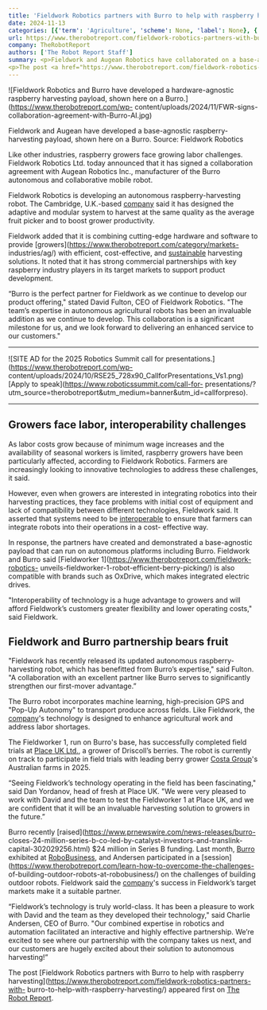 ```yaml
---
title: 'Fieldwork Robotics partners with Burro to help with raspberry harvesting'
date: 2024-11-13
categories: [{'term': 'Agriculture', 'scheme': None, 'label': None}, {'term': 'Arms / Manipulators', 'scheme': None, 'label': None}, {'term': 'Autonomous Mobile Robots (AMRs)', 'scheme': None, 'label': None}, {'term': 'News', 'scheme': None, 'label': None}, {'term': 'SCARA', 'scheme': None, 'label': None}, {'term': 'Augean Robotics', 'scheme': None, 'label': None}, {'term': 'Burro', 'scheme': None, 'label': None}, {'term': 'Fieldwork Robotics', 'scheme': None, 'label': None}, {'term': 'interoperability', 'scheme': None, 'label': None}]
url: https://www.therobotreport.com/fieldwork-robotics-partners-with-burro-to-help-with-raspberry-harvesting/
company: TheRobotReport
authors: ['The Robot Report Staff']
summary: <p>Fieldwork and Augean Robotics have collaborated on a base-agnostic payload for picking fruit that has successfully completed initial trials.</p>
<p>The post <a href="https://www.therobotreport.com/fieldwork-robotics-partners-with-burro-to-help-with-raspberry-harvesting/">Fieldwork Robotics partners with Burro to help with raspberry harvesting</a> appeared first on <a href="https://www.therobotreport.com">The Robot Report</a>.</p>
---
```



![Fieldwork Robotics and Burro have developed a hardware-agnostic raspberry
harvesting payload, shown here on a Burro.](https://www.therobotreport.com/wp-
content/uploads/2024/11/FWR-signs-collaboration-agreement-with-Burro-AI.jpg)

Fieldwork and Augean have developed a base-agnostic raspberry-harvesting
payload, shown here on a Burro. Source: Fieldwork Robotics

Like other industries, raspberry growers face growing labor challenges.
Fieldwork Robotics Ltd. today announced that it has signed a collaboration
agreement with Augean Robotics Inc., manufacturer of the Burro autonomous and
collaborative mobile robot.

Fieldwork Robotics is developing an autonomous raspberry-harvesting robot. The
Cambridge, U.K.-based [company](https://fieldworkrobotics.com/) said it has
designed the adaptive and modular system to harvest at the same quality as the
average fruit picker and to boost grower productivity.

Fieldwork added that it is combining cutting-edge hardware and software to
provide [growers](https://www.therobotreport.com/category/markets-
industries/ag/) with efficient, cost-effective, and
[sustainable](https://www.therobotreport.com/tag/sustainability/) harvesting
solutions. It noted that it has strong commercial partnerships with key
raspberry industry players in its target markets to support product
development.

“Burro is the perfect partner for Fieldwork as we continue to develop our
product offering," stated David Fulton, CEO of Fieldwork Robotics. "The team’s
expertise in autonomous agricultural robots has been an invaluable addition as
we continue to develop. This collaboration is a significant milestone for us,
and we look forward to delivering an enhanced service to our customers."

* * *

![SITE AD for the 2025 Robotics Summit call for
presentations.](https://www.therobotreport.com/wp-
content/uploads/2024/10/RSE25_728x90_CallforPresentations_Vs1.png) [Apply to
speak](https://www.roboticssummit.com/call-for-
presentations/?utm_source=therobotreport&utm_medium=banner&utm_id=callforpreso).

* * *

## Growers face labor, interoperability challenges

As labor costs grow because of minimum wage increases and the availability of
seasonal workers is limited, raspberry growers have been particularly
affected, according to Fieldwork Robotics. Farmers are increasingly looking to
innovative technologies to address these challenges, it said.

However, even when growers are interested in integrating robotics into their
harvesting practices, they face problems with initial cost of equipment and
lack of compatibility between different technologies, Fieldwork said. It
asserted that systems need to be
[interoperable](https://www.therobotreport.com/tag/interoperability/) to
ensure that farmers can integrate robots into their operations in a cost-
effective way.

In response, the partners have created and demonstrated a base-agnostic
payload that can run on autonomous platforms including Burro. Fieldwork and
Burro said [Fieldworker 1](https://www.therobotreport.com/fieldwork-robotics-
unveils-fieldworker-1-robot-efficient-berry-picking/) is also compatible with
brands such as OxDrive, which makes integrated electric drives.

"Interoperability of technology is a huge advantage to growers and will afford
Fieldwork’s customers greater flexibility and lower operating costs," said
Fieldwork.

## Fieldwork and Burro partnership bears fruit

"Fieldwork has recently released its updated autonomous raspberry-harvesting
robot, which has benefitted from Burro’s expertise," said Fulton. "A
collaboration with an excellent partner like Burro serves to significantly
strengthen our first-mover advantage.”

The Burro robot incorporates machine learning, high-precision GPS and "Pop-Up
Autonomy" to transport produce across fields. Like Fieldwork, the
[company](https://www.therobotreport.com/tag/augean-robotics)'s technology is
designed to enhance agricultural work and address labor shortages.

The Fieldworker 1, run on Burro's base, has successfully completed field
trials at [Place UK Ltd.](https://placeuk.com/), a grower of Driscoll’s
berries. The robot is currently on track to participate in field trials with
leading berry grower [Costa Group](https://costagroup.com.au/)'s Australian
farms in 2025.

“Seeing Fieldwork’s technology operating in the field has been fascinating,"
said Dan Yordanov, head of fresh at Place UK. "We were very pleased to work
with David and the team to test the Fieldworker 1 at Place UK, and we are
confident that it will be an invaluable harvesting solution to growers in the
future.”

Burro recently [raised](https://www.prnewswire.com/news-releases/burro-
closes-24-million-series-b-co-led-by-catalyst-investors-and-translink-
capital-302029256.html) $24 million in Series B funding. Last month,
[Burro](https://burro.ai/) exhibited at
[RoboBusiness](https://www.robobusiness.com/), and Andersen participated in a
[session](https://www.therobotreport.com/learn-how-to-overcome-the-challenges-
of-building-outdoor-robots-at-robobusiness/) on the challenges of building
outdoor robots. Fieldwork said the
[company](https://www.therobotreport.com/tag/burro/)'s success in Fieldwork’s
target markets make it a suitable partner.

“Fieldwork’s technology is truly world-class. It has been a pleasure to work
with David and the team as they developed their technology," said Charlie
Andersen, CEO of Burro. "Our combined expertise in robotics and automation
facilitated an interactive and highly effective partnership. We’re excited to
see where our partnership with the company takes us next, and our customers
are hugely excited about their solution to autonomous harvesting!”

The post [Fieldwork Robotics partners with Burro to help with raspberry
harvesting](https://www.therobotreport.com/fieldwork-robotics-partners-with-
burro-to-help-with-raspberry-harvesting/) appeared first on [The Robot
Report](https://www.therobotreport.com).

